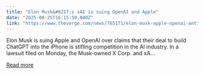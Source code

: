```yaml
---
title: "Elon Musk&#8217;s xAI is suing OpenAI and Apple"
date: "2025-08-25T16:15:50.000Z"
link: "https://www.theverge.com/news/765171/elon-musk-apple-openai-antitrust-lawsuit"
---
```


Elon Musk is suing Apple and OpenAI over claims that their deal to build ChatGPT into the iPhone is stifling competition in the AI industry. In a lawsuit filed on Monday, the Musk-owned X Corp. and xA...

[Read more](https://www.theverge.com/news/765171/elon-musk-apple-openai-antitrust-lawsuit)
